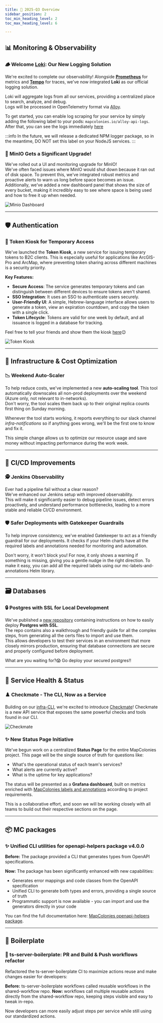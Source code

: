 ```yaml
---
title: 🎉 2025-Q3 Overview
sidebar_position: 2
toc_min_heading_level: 2
toc_max_heading_level: 6

---
```


## 📊 Monitoring & Observability

### 🪵 Welcome [Loki](https://grafana.com/docs/loki/latest): Our New Logging Solution
We're excited to complete our observability! Alongside **[Prometheus](https://prometheus.io)** for metrics and **[Tempo](https://grafana.com/docs/tempo/latest)** 
for traces, we've now integrated **Loki** as our official logging solution.

Loki will aggregate logs from all our services, providing a centralized place to search, analyze, and debug.  
Logs will be processed in OpenTelemetry format via [Alloy](https://grafana.com/docs/alloy/latest).

To get started, you can enable log scraping for your service by simply adding the following label to your pods: `mapcolonies.io/alloy-api-logs`.  
After that, you can see the logs immediately [here](https://grafana.mapcolonies.net/a/grafana-lokiexplore-app/explore)

:::info
In the future, we will release a dedicated NPM logger package, so in the meantime, DO NOT set this label on your NodeJS services.
:::

### 💾 MinIO Gets a Significant Upgrade!
We've rolled out a UI and monitoring upgrade for MinIO!  
We've often faced issues where MinIO would shut down because it ran out of disk space. 
To prevent this, we've integrated robust metrics and proactive alerts to warn us long before space becomes an issue. 
Additionally, we've added a new dashboard panel that shows the size of every bucket, 
making it incredibly easy to see where space is being used and how to free it up when needed.

![Minio Dashboard](./img/2025-q3/minio-dashboard.png)

---

## 🛡️ Authentication

### 🔑 Token Kiosk for Temporary Access
We've launched the **Token Kiosk**, a new service for issuing temporary tokens to B2C clients. 
This is especially useful for applications like ArcGIS-Pro and ArcMap, where preventing token sharing across different machines is a security priority.

**Key Features:**
* **Secure Access**: The service generates temporary tokens and can distinguish between different devices to ensure tokens aren't shared.
* **SSO Integration**: It uses an SSO to authenticate users securely.
* **User-Friendly UI**: A simple, Hebrew-language interface allows users to generate a token, view an expiration countdown, and copy the token with a single click.
* **Token Lifecycle**: Tokens are valid for one week by default, and all issuance is logged in a database for tracking.

Feel free to tell your friends and show them the kiosk [here](https://kiosk.mapcolonies.net)😉

![Token Kiosk](./img/2025-q3/token-kiosk.png)

---

## 💸 Infrastructure & Cost Optimization

### 📉 Weekend Auto-Scaler
To help reduce costs, we've implemented a new **auto-scaling tool**. This tool automatically downscales all non-prod deployments over the weekend (Azure only, not relevant to in-networks).  
Don't worry, the tool scales them back up to their original replica counts first thing on Sunday morning.  

Whenever the tool starts working, it reports everything to our slack channel *infra-notifications* so if anything goes wrong, we'll be the first one to know and fix it.

This simple change allows us to optimize our resource usage and save money without impacting performance during the work week.

---

## 🚀 CI/CD Improvements

### 🕵️ Jenkins Observability
Ever had a pipeline fail without a clear reason?  
We've enhanced our Jenkins setup with improved observability.  
This will make it significantly easier to debug pipeline issues, detect errors proactively, and understand performance bottlenecks, 
leading to a more stable and reliable CI/CD environment.

### 🛡️ Safer Deployments with Gatekeeper Guardrails
To help improve consistency, we've enabled Gatekeeper to act as a friendly guardrail for our deployments. 
It checks if your Helm charts have all the required labels and annotations needed for monitoring and automation.

Don't worry, it won't block you!
For now, it only shows a warning if something is missing, giving you a gentle nudge in the right direction.
To make it easy, you can add all the required labels using our mc-labels-and-annotations Helm library.

---

## 🗃️ Databases

### 🔒 Postgres with SSL for Local Development
We've published a [new repository](https://github.com/MapColonies/postgres-ssl) containing instructions on how to easily deploy **Postgres with SSL**.  
The repo contains also a walkthrough and friendly guide for all the complex steps, from generating all the certs files to import and use them.  
This allows developers to test their services in an environment that more closely mirrors production, 
ensuring that database connections are secure and properly configured before deployment.

What are you waiting for?😱 Go deploy your secured postgres!!

---

## 🚦 Service Health & Status

### ♟️ Checkmate - The CLI, Now as a Service
Building on our [infra-CLI](https://github.com/MapColonies/infra-cli), we're excited to introduce [Checkmate](https://github.com/MapColonies/checkmate)! 
Checkmate is a new API service that exposes the same powerful checks and tools found in our CLI. 

![Checkmate](./img/2025-q3/checkmate.png)

### ✨ New Status Page Initiative
We've begun work on a centralized **Status Page** for the entire MapColonies project. This page will be the single source of truth for questions like:
* What's the operational status of each team's services?
* What alerts are currently active?
* What is the uptime for key applications?

The status will be presented as a **Grafana dashboard**, built on metrics enriched with [MapColonies labels and annotations](https://github.com/MapColonies/labels-and-annotations) according to project requirements.

This is a collaborative effort, and soon we will be working closely with all teams to build out their respective sections on the page.  

---

## 📦 MC packages

### ✨ Unified CLI utilities for openapi-helpers package v4.0.0
**Before:** The package provided a CLI that generates types from OpenAPI specifications.

**Now:** The package has been significantly enhanced with new capabilities:
* Generates error mappings and code classes from the OpenAPI specification
* Unified CLI to generate both types and errors, providing a single source of truth
* Programmatic support is now available - you can import and use the generators directly in your code

You can find the full documentation here: [MapColonies openapi-helpers package](https://github.com/MapColonies/openapi-helpers).

---

## 🕍 Boilerplate

### 🔧 ts-server-boilerplate: PR and Build & Push workflows refactor
Refactored the ts-server-boilerplate CI to maximize actions reuse and make changes easier for developers:

**Before:** ts-server-boilerplate workflows called reusable workflows in the shared-workflow repo.
**Now:** workflows call multiple reusable actions directly from the shared-workflow repo, keeping steps visible and easy to tweak in-repo.

Now developers can more easily adjust steps per service while still using our standardized actions.
